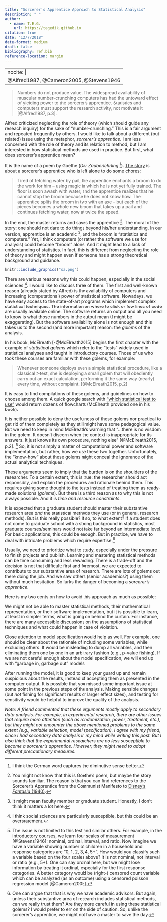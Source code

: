 ```yaml
---
title: "Sorcerer's Apprentice Approach to Statistical Analysis"
description: " "
author: 
  - name: T.E.G.
    url: https://tegedik.github.io
citation: true
date: "12/7/2018"
date-format: medium
draft: false
bibliography: ref.bib
reference-location: margin
---
```


---
nocite: | 
  @Alfred1987, @Cameron2005, @Stevens1946
---

<!--*I started writing this post months ago, but couldn't finish it. Now it seems redundant. Especially, after the ["Cargo-cult statistics and scientific crisis"](https://www.significancemagazine.com/593) by Stark and Satelli (2018), which was published in Significance Magazine and covers a lot more (I highly recommend it). Still, I forced myself to finish this and hope you enjoy it.*-->

> Numbers do not produce value. The widespread availability of muscular number-crunching computers has had the untoward effect of yielding power to the sorcerer's apprentice. Statistics and computers must support the research activity, not motivate it [@Alfred1987, p.3].

Alfred criticized neglecting the role of theory (which should guide any reseach inquiry) for the sake of "number-crunching." This is a fair argument and repeated frequently by others. I would like to talk about a different (but related) issue using the metaphor, *sorcerer's apprentice*. I am less concerned with the role of theory and its relation to method, but I am interested in how statistical methods are used in practice. But first, what does sorcerer's apprentice mean?

It is the name of a poem by Goethe (*Der Zauberlehrling* [^1]). [The story](https://en.wikipedia.org/wiki/The_Sorcerer%27s_Apprentice) is about a sorcerer's apprentice who is left alone to do some chores:

[^1]: I think the German word captures the diminutive sense better.

> Tired of fetching water by pail, the apprentice enchants a broom to do the work for him -- using magic in which he is not yet fully trained. The floor is soon awash with water, and the apprentice realizes that he cannot stop the broom because he does not know how. The apprentice splits the broom in two with an axe -- but each of the pieces becomes a whole new broom that takes up a pail and continues fetching water, now at twice the speed.

In the end, the master returns and saves the apprentice [^2]. The moral of the story: one should not dare to do things beyond his/her understanding. In our version, apprentice is an academic [^3], and the broom is "statistics and computers." Yet, I think computers (or rather the software we use for analysis) could become "broom" alone. And it might lead to a lack of understanding of statistics. In fact, this is different from neglecting the role of theory and might happen even if someone has a strong theoretical background and guidance.

[^2]: You might not know that this is Goethe's poem, but maybe the story sounds familiar. The reason is that you can find references to the Sorcerer's Apprentice from the Communist Manifesto to [Disney's *Fantasia* (1940)](https://youtu.be/2DX2yVucz24?t=26s).

[^3]: It might mean faculty member or graduate student. Honestly, I don't think it matters a lot here.

```r
knitr::include_graphics("sa.png")
```

<!-- ![*Der Zauberlehrling* by Ferdinand Barth (1842–1892)](sa.png){width=100px} -->

There are various reasons why this could happen, especially in the social sciences [^4]. I would like to discuss three of them. The first and well-known reason (already stated by Alfred) is the availability of computers and increasing (computational) power of statistical software. Nowadays, we have easy access to the state-of-art programs which implement complex statistical techniques. The information on where to click or few lines of code are usually available online. The software returns an output and all you need to know is what those numbers in the output mean (I might be exaggerating). But the software availability alone is not enough and this takes us to the second (and more important) reason: the *golems* of the analysis.

[^4]: I think social sciences are particularly susceptible, but this could be an overstatement.

In his book, McElreath [-@McElreath2015] begins the first chapter with the example of *statistical golems* which refer to the "tests" widely used in statistical analyses and taught in introductory courses. Those of us who took these courses are familiar with these golems, for example:

> Whenever someone deploys even a simple statistical procedure, like a classical *t*-test, she is deploying a small golem that will obediently carry out an exact calculation, performing it the same way (nearly) every time, without complaint. [@McElreath2015, p.2]

It is easy to find compilations of these golems, and guidelines on how to choose among them. A quick google search with ["which statistical test to use"](https://www.google.com.tr/search?biw=1422&bih=737&tbm=isch&sa=1&ei=vJ8lW-PTFJKTmgWA9KXwBg&q=which+statistical+test+to+use+&oq=which+statistical+test+to+use+&gs_l=img.3..0i67k1j0l3j0i30k1j0i24k1l5.419359.423511.0.423693.22.19.0.0.0.0.231.2160.0j13j2.15.0....0...1c.1.64.img..8.14.2051....0.7I2-ZKpUkSM) would return dozens of flowcharts (McElreath provided one in his book).

It is neither possible to deny the usefulness of these golems nor practical to get rid of them completely as they still might have some pedagogical value. But we need to keep in mind McElreath's warning that "...there is no wisdom in the golem. It doesn't discern when the context is inappropriate for its answers. It just knows its own procedure, nothing else" [@McElreath2015, p.2]. [^5] So, it is not simply a matter of computational power and software implementation, but rather, how we use these two together. Unfortunately, the "know-how" about these golems might conceal the ignorance of the actual analytical techniques.

[^5]: The issue is not limited to this test and similar others. For example, in the introductory courses, we learn four scales of measurement [@Stevens1946]: nominal, ordinal, interval, and ratio. Now imagine we have a variable showing number of children in a household and response categories are "0, 1, 2, 3, 4, 5+". How would you classify such a variable based on the four scales above? It is not nominal, not interval or ratio (e.g., 5+). One can say ordinal here, but we might lose information by treating it ordinal, especially for the first response categories. A better category would be (right-) censored count variable which can be analyzed (as an outcome) using a censored poisson regression model [@Cameron2005].

These arguments seem to imply that the burden is on the shoulders of the researcher. To a certain extent, this is true: the researcher should act responsibly, and explain the procedures and rationale behind them. This requires giving some thought to the tests instead of treating them as ready-made solutions (*golems*). But there is a third reason as to why this is not always possible. And it is *time and resource constraints*.

It is expected that a graduate student should master their substantive research area *and* the statistical methods they use (or in general, research methods). But is this really possible? If so, to what extent? If a student does not come to graduate school with a strong background in statistics, most graduate courses/seminars would not take far beyond an intermediate level. For basic applications, this could be enough. But in practice, we have to deal with intricate problems which require expertise.[^6]

[^6]: One can argue that that is why we have academic advisors. But again, unless their substantive area of research includes statistical methods, can we really trust them? Are they more careful in using these statistical golems? I would prefer to err on the side of caution. So, unlike the sorcerer's apprentice, we might not have a master to save the day.

Usually, we need to prioritize what to study, especially under the pressure to finish projects and publish. Learning and mastering statistical methods can be time consuming and less rewarding. There is a trade-off and the decision is not that difficult: first and foremost, we are expected to contribute to our substantive area of research. There are lots of golems out there doing the job. And we saw others (senior academics?) using them without much hesitation. So lurks the danger of becoming a *sorcerer's apprentice*.

Here is my two cents on how to avoid this approach as much as possible:

<!--Learning what is going on behind the curtain (assumptions, formulae, basic math) at least to have a general idea:-->

We might not be able to master statistical methods, their mathematical representation, or their software implementation, but it is possible to learn, at least in simpler terms, what is going on behind the curtain. For instance, there are many accessible discussions on the assumptions of statistical techniques and what could happen in case of violation.

Close attention to model specification would help as well. For example, one should be clear about the rationale of including some variables, while excluding others. It would be misleading to dump all variables, and then eliminating them one by one in an arbitrary fashion (e.g., p-value fishing). If we are not careful enough about the model specification, we will end up with "garbage in, garbage out" models.

After running the model, it is good to keep your guard up and remain suspicious about the results, instead of accepting them as presented in the computer output. It is possible that you missed some important issue at some point in the previous steps of the analysis. Making sensible changes (but *not* fishing for significant results or larger effect sizes), and testing for sensitivity would be helpful to improve the quality of the analysis.

<!--Finally, there is nothing wrong about asking for help or feedback. Even if it comes from a colleague who could make similar mistakes, a new perspective might help us to see a problem *hiding in plain sight*.-->

*Note: A friend commented that these arguments mostly apply to secondary data analysis. For example, in experimental research, there are other issues that require more attention (such as randomization, power, treatment, etc.), but they might not encounter the above mentioned problems to the same extent (e.g., variable selection, model specification). I agree with my friend, since I had secondary data analysis in my mind while writing this post. But I also think that the experimental researchers are no less susceptible to become a sorcerer's apprentice. However, they might need to adopt different precautionary measures.*

<!-- [^1]: For those who need an authoritative word from French men: "Those who expect miracles from the mythical triad, *archives*, *data*, and *computers*, do not understand the difference between the constructed objects which are scientific facts...and the real objects which are observed in museums and which, trough their 'concrete surplus', offer unlimited possibilites for new constructions as new questions are put to them. If these epistemological prelimiaries are ignored, there is a great risk of treating identical things differently and different things identically, of comparing incomparable and failing to compare the comparable, because even the most objective 'data' are obtained by applying grids...which involve theoretical presuppositions and therefore overlook information which another construction of the facts might have grasped"[@Bourdieu1991, p.36]. -->
